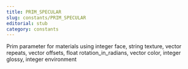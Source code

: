 ```yaml
---
title: PRIM_SPECULAR
slug: constants/PRIM_SPECULAR
editorial: stub
category: constants
---
```


<LSLConstant
	name="PRIM_SPECULAR"
	type="integer"
	value="36"
/>

Prim parameter for materials using integer face, string texture, vector repeats, vector offsets, float rotation_in_radians, vector color, integer glossy, integer environment
